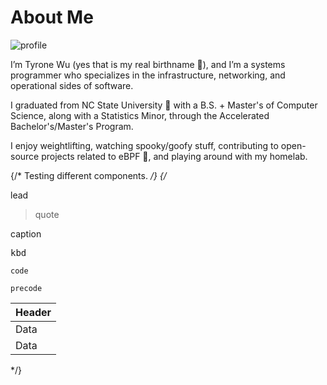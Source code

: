 

# About Me

<Image class="!my-0 w-36 md:w-48" src={profile} alt="profile" loading="eager" />

I’m Tyrone Wu (yes that is my real birthname 🫠), and I’m a systems programmer who specializes in the infrastructure, networking, and operational sides of software.

I graduated from NC State University 🐺 with a B.S. + Master's of Computer Science, along with a Statistics Minor, through the Accelerated Bachelor's/Master's Program.

I enjoy weightlifting, watching spooky/goofy stuff, contributing to open-source projects related to eBPF 🐝, and playing around with my homelab.

{/* Testing different components. */}
{/* <div class="lead">lead</div>

<blockquote>quote</blockquote>

<figcaption>caption</figcaption>

<kbd>kbd</kbd>

<code>code</code>

<pre>
<code>precode</code>
</pre>

<table>
  <thead>
    <tr><th>Header</th></tr>
  </thead>
  <tbody>
    <tr><td>Data</td></tr>
    <tr><td>Data</td></tr>
  </tbody>
</table> */}
